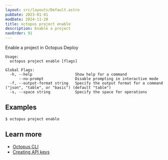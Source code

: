```yaml
---
layout: src/layouts/Default.astro
pubDate: 2023-01-01
modDate: 2024-11-20
title: octopus project enable
description: Enable a project
navOrder: 91
---
```


Enable a project in Octopus Deploy

```
Usage:
  octopus project enable [flags]

Global Flags:
  -h, --help                   Show help for a command
      --no-prompt              Disable prompting in interactive mode
  -f, --output-format string   Specify the output format for a command ("json", "table", or "basic") (default "table")
  -s, --space string           Specify the space for operations

```

## Examples

<SamplesInstance />

```
$ octopus project enable

```

## Learn more

- [Octopus CLI](/docs/octopus-rest-api/cli)
- [Creating API keys](/docs/octopus-rest-api/how-to-create-an-api-key)